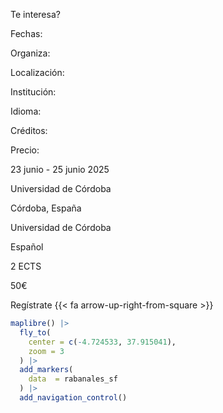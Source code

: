 ::::::::::: mapcard
:::::::::: grid
::::::::: {.g-col-12 .g-col-md-6}
::: mapcard__title
Te interesa?
:::

:::::: grid
::: {.g-col-6 .mapcard__opts}
Fechas:

Organiza:

Localización:

Institución:

Idioma:

Créditos:

Precio:
:::

::: {.g-col-6 .mapcard__answ}
23 junio - 25 junio 2025

Universidad de Córdoba

Córdoba, España

Universidad de Córdoba

Español

2 ECTS

50€
:::

::: {.g-col-12 .mapcard__btn .btn}
Regístrate {{< fa arrow-up-right-from-square >}}
:::
::::::

:::::::::

::: {.g-col-12 .g-col-md-6 .mapcard__map}
```r
maplibre() |> 
  fly_to(
    center = c(-4.724533, 37.915041),
    zoom = 3
  ) |>
  add_markers(
    data  = rabanales_sf
  ) |>
  add_navigation_control()
```
:::
::::::::::
:::::::::::
